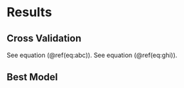 # Results

## Cross Validation

See equation (\@ref(eq:abc)).  See equation (\@ref(eq:ghi)).

\begin{equation}
a^2 + b^2 = c^2
\label{eq:abc}
\end{equation}


\begin{equation}
d^2 + e^2 = f^2
\label{eq:def}
\end{equation}



## Best Model

\begin{equation}
g^2 + h^2 = i^2
\label{eq:ghi}
\end{equation}